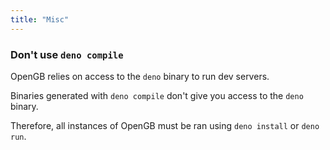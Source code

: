 ```yaml
---
title: "Misc"
---
```


### Don't use `deno compile`

OpenGB relies on access to the `deno` binary to run dev servers.

Binaries generated with `deno compile` don't give you access to the `deno` binary.

Therefore, all instances of OpenGB must be ran using `deno install` or `deno run`.

